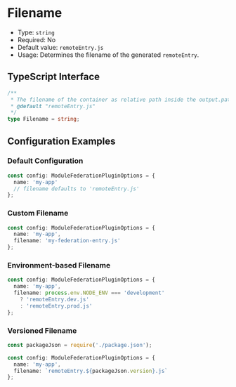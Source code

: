 # Filename

- Type: `string`
- Required: No
- Default value: `remoteEntry.js`
- Usage: Determines the filename of the generated `remoteEntry`.

## TypeScript Interface

```ts
/**
 * The filename of the container as relative path inside the output.path directory.
 * @default "remoteEntry.js"
 */
type Filename = string;
```

## Configuration Examples

### Default Configuration

```ts
const config: ModuleFederationPluginOptions = {
  name: 'my-app'
  // filename defaults to 'remoteEntry.js'
};
```

### Custom Filename

```ts
const config: ModuleFederationPluginOptions = {
  name: 'my-app',
  filename: 'my-federation-entry.js'
};
```

### Environment-based Filename

```ts
const config: ModuleFederationPluginOptions = {
  name: 'my-app',
  filename: process.env.NODE_ENV === 'development' 
    ? 'remoteEntry.dev.js'
    : 'remoteEntry.prod.js'
};
```

### Versioned Filename

```ts
const packageJson = require('./package.json');

const config: ModuleFederationPluginOptions = {
  name: 'my-app',
  filename: `remoteEntry.${packageJson.version}.js`
};
```
